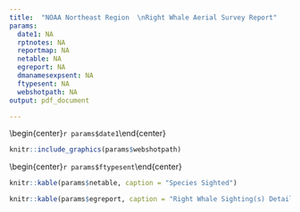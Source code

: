 ```yaml
---
title:  "NOAA Northeast Region  \nRight Whale Aerial Survey Report"
params:
  date1: NA
  rptnotes: NA
  reportmap: NA
  netable: NA
  egreport: NA
  dmanamesexpsent: NA
  ftypesent: NA
  webshotpath: NA
output: pdf_document

---
```

<!-- \vspace*{-10mm} -->
\vspace*{-7mm}
\begin{center}\LARGE`r params$date1`\end{center}
<!-- \vspace*{-4mm} -->
```r

knitr::include_graphics(params$webshotpath)

```
<!-- \vspace*{-8mm} -->
\begin{center}\normalsize `r params$rptnotes`\end{center}
<!-- \vspace*{-7mm} -->
\begin{center}\normalsize `r params$dmanamesexpsent`\end{center}
<!-- \vspace*{-7mm} -->
\begin{center}\normalsize `r params$ftypesent`\end{center}
<!-- \vspace*{-4mm} -->
```r
knitr::kable(params$netable, caption = "Species Sighted")
```

```r
knitr::kable(params$egreport, caption = "Right Whale Sighting(s) Details")
```

